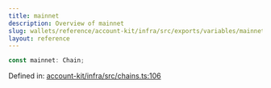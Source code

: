 ```yaml
---
title: mainnet
description: Overview of mainnet
slug: wallets/reference/account-kit/infra/src/exports/variables/mainnet
layout: reference
---
```


```ts
const mainnet: Chain;
```

Defined in: [account-kit/infra/src/chains.ts:106](https://github.com/alchemyplatform/aa-sdk/blob/5b9429f0f16dcd4ff822527b8de589e19e88faa7/account-kit/infra/src/chains.ts#L106)
